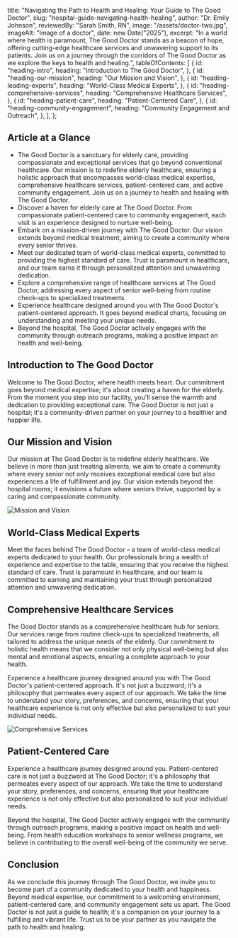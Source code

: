   title:
    "Navigating the Path to Health and Healing: Your Guide to The Good Doctor",
  slug: "hospital-guide-navigating-health-healing",
  author: "Dr. Emily Johnson",
  reviewedBy: "Sarah Smith, RN",
  image: "/assets/doctor-two.jpg",
  imageAlt: "Image of a doctor",
  date: new Date("2025"),
  excerpt:
    "In a world where health is paramount, The Good Doctor stands as a beacon of hope, offering cutting-edge healthcare services and unwavering support to its patients. Join us on a journey through the corridors of The Good Doctor as we explore the keys to health and healing.",
  tableOfContents: [
    {
      id: "heading-intro",
      heading: "Introduction to The Good Doctor",
    },
    {
      id: "heading-our-mission",
      heading: "Our Mission and Vision",
    },
    {
      id: "heading-leading-experts",
      heading: "World-Class Medical Experts",
    },
    {
      id: "heading-comprehensive-services",
      heading: "Comprehensive Healthcare Services",
    },
    {
      id: "heading-patient-care",
      heading: "Patient-Centered Care",
    },
    {
      id: "heading-community-engagement",
      heading: "Community Engagement and Outreach",
    },
  ],
};

## Article at a Glance

- The Good Doctor is a sanctuary for elderly care, providing compassionate and exceptional services that go beyond conventional healthcare. Our mission is to redefine elderly healthcare, ensuring a holistic approach that encompasses world-class medical expertise, comprehensive healthcare services, patient-centered care, and active community engagement. Join us on a journey to health and healing with The Good Doctor.
- Discover a haven for elderly care at The Good Doctor. From compassionate patient-centered care to community engagement, each visit is an experience designed to nurture well-being.
- Embark on a mission-driven journey with The Good Doctor. Our vision extends beyond medical treatment, aiming to create a community where every senior thrives.
- Meet our dedicated team of world-class medical experts, committed to providing the highest standard of care. Trust is paramount in healthcare, and our team earns it through personalized attention and unwavering dedication.
- Explore a comprehensive range of healthcare services at The Good Doctor, addressing every aspect of senior well-being from routine check-ups to specialized treatments.
- Experience healthcare designed around you with The Good Doctor's patient-centered approach. It goes beyond medical charts, focusing on understanding and meeting your unique needs.
- Beyond the hospital, The Good Doctor actively engages with the community through outreach programs, making a positive impact on health and well-being.

## Introduction to The Good Doctor

Welcome to The Good Doctor, where health meets heart. Our commitment goes beyond medical expertise; it's about creating a haven for the elderly. From the moment you step into our facility, you'll sense the warmth and dedication to providing exceptional care. The Good Doctor is not just a hospital; it's a community-driven partner on your journey to a healthier and happier life.

## Our Mission and Vision

Our mission at The Good Doctor is to redefine elderly healthcare. We believe in more than just treating ailments; we aim to create a community where every senior not only receives exceptional medical care but also experiences a life of fulfillment and joy. Our vision extends beyond the hospital rooms; it envisions a future where seniors thrive, supported by a caring and compassionate community.

![Mission and Vision](/assets/doctor-listening.jpg
)

## World-Class Medical Experts

Meet the faces behind The Good Doctor – a team of world-class medical experts dedicated to your health. Our professionals bring a wealth of experience and expertise to the table, ensuring that you receive the highest standard of care. Trust is paramount in healthcare, and our team is committed to earning and maintaining your trust through personalized attention and unwavering dedication.

## Comprehensive Healthcare Services

The Good Doctor stands as a comprehensive healthcare hub for seniors. Our services range from routine check-ups to specialized treatments, all tailored to address the unique needs of the elderly. Our commitment to holistic health means that we consider not only physical well-being but also mental and emotional aspects, ensuring a complete approach to your health.

Experience a healthcare journey designed around you with The Good Doctor's patient-centered approach. It's not just a buzzword; it's a philosophy that permeates every aspect of our approach. We take the time to understand your story, preferences, and concerns, ensuring that your healthcare experience is not only effective but also personalized to suit your individual needs.

![Comprehensive Services](/assets/anciano-su-medico-dan-mano-mientras-saludan-pasillo-clinica-medica-foco-medico.jpg)

## Patient-Centered Care

Experience a healthcare journey designed around you. Patient-centered care is not just a buzzword at The Good Doctor; it's a philosophy that permeates every aspect of our approach. We take the time to understand your story, preferences, and concerns, ensuring that your healthcare experience is not only effective but also personalized to suit your individual needs.

Beyond the hospital, The Good Doctor actively engages with the community through outreach programs, making a positive impact on health and well-being. From health education workshops to senior wellness programs, we believe in contributing to the overall well-being of the community we serve.

## Conclusion

As we conclude this journey through The Good Doctor, we invite you to become part of a community dedicated to your health and happiness. Beyond medical expertise, our commitment to a welcoming environment, patient-centered care, and community engagement sets us apart. The Good Doctor is not just a guide to health; it's a companion on your journey to a fulfilling and vibrant life. Trust us to be your partner as you navigate the path to health and healing.
